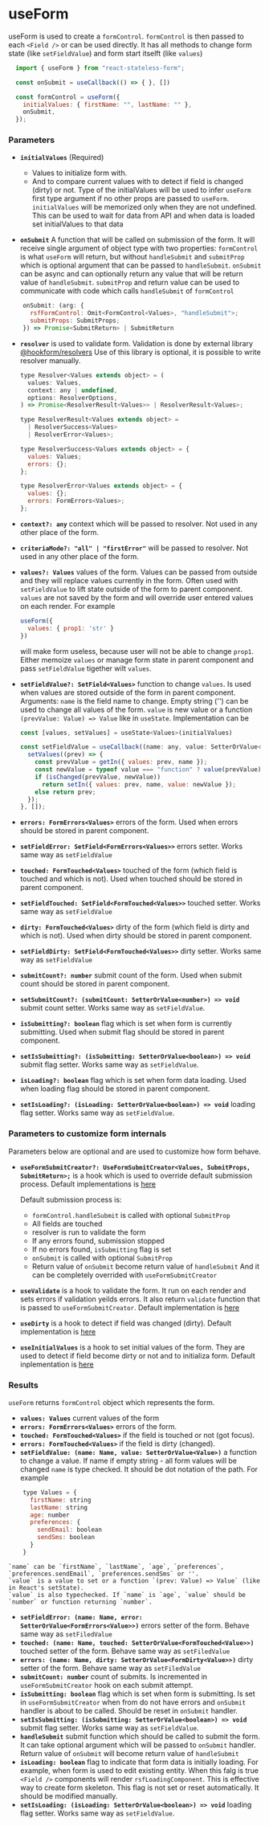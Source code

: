# useForm

useForm is used to create a `formControl`.
`formControl` is then passed to each `<Field />`
or can be used directly.
It has all methods to change form state (like `setFieldValue`)
and form start itselft (like `values`)

```jsx
  import { useForm } from "react-stateless-form";

  const onSubmit = useCallback(() => { }, [])

  const formControl = useForm({
    initialValues: { firstName: "", lastName: "" },
    onSubmit,
  });
```

### Parameters

* **`initialValues`** (Required)
  * Values to initialize form with.
  * And to compare current values with to detect if field is changed (dirty) or not.
Type of the initialValues will be used to infer `useForm` first type argument
if no other props are passed to `useForm`.
`initialValues` will be memorized only when they are not undefined. This can be used to wait for data from API and when data is loaded set initialValues to that data

* **`onSubmit`** A function that will be called on submission of the form.
  It will receive single argument of object type with two properties:
  `formControl` is what `useForm` will return, but without `handleSubmit` and
  `submitProp` which is optional argument that can be passed to `handleSubmit`.
  `onSubmit` can be async and can optionally return any value that will be return value of `handleSubmit`.
  `submitProp` and return value can be used to communicate with code which calls `handleSubmit` of `formControl`
```jsx
    onSubmit: (arg: {
      rsfFormControl: Omit<FormControl<Values>, "handleSubmit">;
      submitProps: SubmitProps;
    }) => Promise<SubmitReturn> | SubmitReturn
```

* **`resolver`** is used to validate form.
Validation is done by external library [@hookform/resolvers](https://www.npmjs.com/package/@hookform/resolvers)
Use of this library is optional, it is possible to write resolver manually.

  ```jsx
  type Resolver<Values extends object> = (
    values: Values,
    context: any | undefined,
    options: ResolverOptions,
  ) => Promise<ResolverResult<Values>> | ResolverResult<Values>;

  type ResolverResult<Values extends object> =
    | ResolverSuccess<Values>
    | ResolverError<Values>;

  type ResolverSuccess<Values extends object> = {
    values: Values;
    errors: {};
  };

  type ResolverError<Values extends object> = {
    values: {};
    errors: FormErrors<Values>;
  };
  ```

* **`context?: any`** context which will be passed to resolver. Not used in any other place of the form.
* **`criteriaMode?: "all" | "firstError"`** will be passed to resolver. Not used in any other place of the form.
* **`values?: Values`** values of the form. Values can be passed from outside and they will replace values currently in the form.
Often used with `setFieldValue` to lift state outside of the form to parent component. `values` are not saved by the form and will override user entered values on each render.
For example

  ```jsx
  useForm({
    values: { prop1: 'str' }
  })
  ```
  will make form useless, because user will not be able to change `prop1`. Either memoize `values` or manage form state in parent component and pass `setFieldValue` tigether wilt `values`.

* **`setFieldValue?: SetField<Values>`** function to change `values`. Is used when values are stored outside of the form in parent component.
Arguments: `name` is the field name to change. Empty string ('') can be used to change all values of the form.
`value` is new value or a function `(prevValue: Value) => Value` like in `useState`.
Implementation can be

  ```jsx
  const [values, setValues] = useState<Values>(initialValues)

  const setFieldValue = useCallback((name: any, value: SetterOrValue<any>) => {
    setValues((prev) => {
      const prevValue = getIn({ values: prev, name });
      const newValue = typeof value === "function" ? value(prevValue) : value;
      if (isChanged(prevValue, newValue))
        return setIn({ values: prev, name, value: newValue });
      else return prev;
    });
  }, []);
  ```

* **`errors: FormErrors<Values>`** errors of the form. Used when errors should be stored in parent component.
* **`setFieldError: SetField<FormErrors<Values>>`** errors setter. Works same way as `setFieldValue`

* **`touched: FormTouched<Values>`** touched of the form (which field is touched and which is not). Used when touched should be stored in parent component.
* **`setFieldTouched: SetField<FormTouched<Values>>`** touched setter. Works same way as `setFieldValue`

* **`dirty: FormTouched<Values>`** dirty of the form (which field is dirty and which is not). Used when dirty should be stored in parent component.
* **`setFieldDirty: SetField<FormTouched<Values>>`** dirty setter. Works same way as `setFieldValue`

* **`submitCount?: number`** submit count of the form. Used when submit count should be stored in parent component.
* **`setSubmitCount?: (submitCount: SetterOrValue<number>) => void`** submit count setter. Works same way as `setFieldValue`.

* **`isSubmitting?: boolean`** flag which is set when form is currently submitting. Used when submit flag should be stored in parent component.
* **`setIsSubmitting?: (isSubmitting: SetterOrValue<boolean>) => void`** submit flag setter. Works same way as `setFieldValue`.

* **`isLoading?: boolean`** flag which is set when form data loading. Used when loading flag should be stored in parent component.
* **`setIsLoading?: (isLoading: SetterOrValue<boolean>) => void`** loading flag setter. Works same way as `setFieldValue`.

### Parameters to customize form internals

Parameters below are optional and are used to customize how form behave.
* **`useFormSubmitCreator?: UseFormSubmitCreator<Values, SubmitProps, SubmitReturn>;`** is a hook which is used to override default submission process.
Default implementations is [here](https://github.com/fyodor-e/react-stateless-form/blob/main/src/useForm/defaultUseFormSubmitCreator.ts)

  Default submission process is:
  * `formControl.handleSubmit` is called with optional `SubmitProp`
  * All fields are touched
  * resolver is run to validate the form
  * If any errors found, submission stopped
  * If no errors found, `isSubmitting` flag is set
  * `onSubmit` is called with optional `SubmitProp`
  * Return value of `onSubmit` become return value of `handleSubmit`
  And it can be completely overrided with `useFormSubmitCreator`

* **`useValidate`** is a hook to validate the form. It run on each render and sets errors if validation yeilds errors.
It also return `validate` function that is passed to `useFormSubmitCreator`. Default implementation is [here](https://github.com/fyodor-e/react-stateless-form/blob/main/src/useForm/defaultUseValidate.ts)

* **`useDirty`** is a hook to detect if field was changed (dirty). Default implementation is [here](https://github.com/fyodor-e/react-stateless-form/blob/main/src/useForm/defaultUseDirty.ts)

* **`useInitialValues`** is a hook to set initial values of the form. They are used to detect if field become dirty or not and to initializa form.
Default inplementation is [here](https://github.com/fyodor-e/react-stateless-form/blob/main/src/useForm/defaultUseInitialValues.ts)

### Results

`useForm` returns `formControl` object which represents the form.

* **`values: Values`** current values of the form
* **`errors: FormErrors<Values>`** errors of the form.
* **`touched: FormTouched<Values>`** if the field is touched or not (got focus).
* **`errors: FormTouched<Values>`** if the field is dirty (changed).
* **`setFieldValue: (name: Name, value: SetterOrValue<Value>)`** a function to change a value.
If name if empty string - all form values will be changed
`name` is type checked. It should be dot notation of the path.
For example

```jsx
    type Values = {
      firstName: string
      lastName: string
      age: number
      preferences: {
        sendEmail: boolean
        sendSms: boolean
      }
    }
```

    `name` can be `firstName`, `lastName`, `age`, `preferences`, `preferences.sendEmail`, `preferences.sendSms` or ''.
    `value` is a value to set or a function `(prev: Value) => Value` (like in React's setState).
    `value` is also typechecked. If `name` is `age`, `value` should be `number` or function returning `number`.

* **`setFieldError: (name: Name, error: SetterOrValue<FormErrors<Value>>)`** errors setter of the form. Behave same way as `setFiledValue`
* **`touched: (name: Name, touched: SetterOrValue<FormTouched<Value>>)`** touched setter of the form. Behave same way as `setFiledValue`
* **`errors: (name: Name, dirty: SetterOrValue<FormDirty<Value>>)`** dirty setter of the form. Behave same way as `setFiledValue`
* **`submitCount: number`** count of submits. Is incremented in `useFormSubmitCreator` hook on each submit attempt.
* **`isSubmitting: boolean`** flag which is set when form is submitting. Is set in `useFormSubmitCreator` when from do not have errors and `onSubmit` handler is about to be called. Should be reset in `onSubmit` handler.
* **`setIsSubmitting: (isSubmitting: SetterOrValue<boolean>) => void`** submit flag setter. Works same way as `setFieldValue`.
* **`handleSubmit`** submit function which should be called to submit the form. It can take optional argument which will be passed to `onSubmit` handler.
 Return value of `onSubmit` will become return value of `handleSubmit`
* **`isLoading: boolean`** flag to indicate that form data is initially loading. For example, when form is used to edit existing entity.
When this falg is true `<Field />` components will render `rsfLoadingComponent`. This is effective way to create form skeleton.
This flag is not set or reset automatically. It should be modified manually.
* **`setIsLoading: (isLoading: SetterOrValue<boolean>) => void`** loading flag setter. Works same way as `setFieldValue`.


